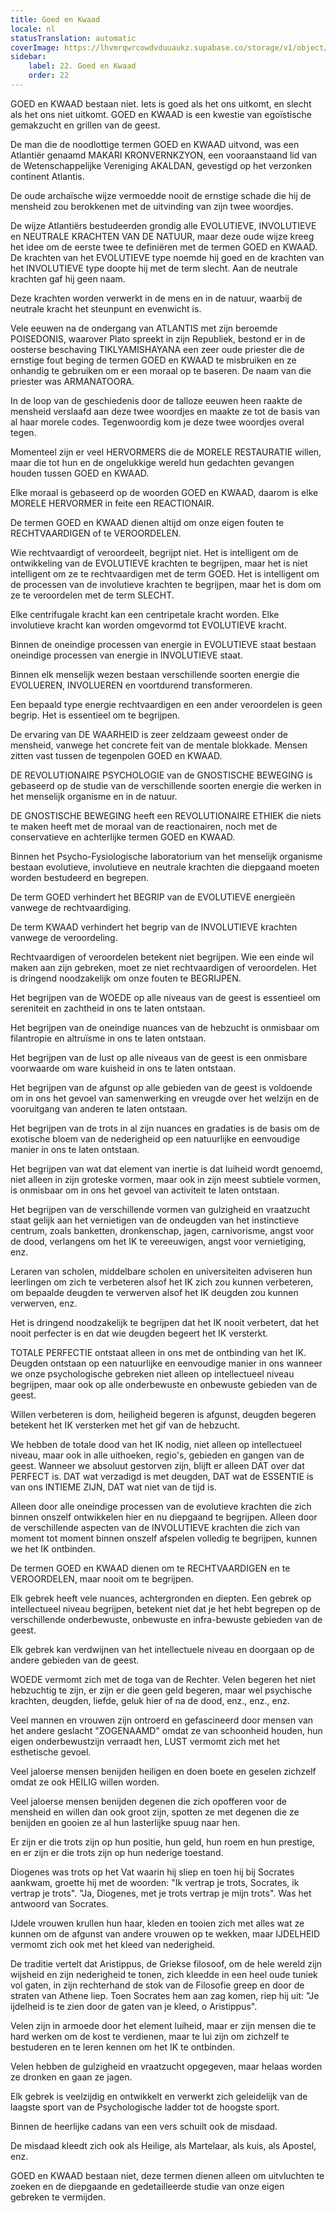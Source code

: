 ```yaml
---
title: Goed en Kwaad
locale: nl
statusTranslation: automatic
coverImage: https://lhvmrqwrcowdvduuaukz.supabase.co/storage/v1/object/public/strapi-uploads/small_cover-educacion-fundamental.webp-2d51a7828a2b1309555be27f7e2a61a0.webp
sidebar:
    label: 22. Goed en Kwaad
    order: 22
---
```

GOED en KWAAD bestaan niet. Iets is goed als het ons uitkomt, en slecht als het ons niet uitkomt. GOED en KWAAD is een kwestie van egoïstische gemakzucht en grillen van de geest.

De man die de noodlottige termen GOED en KWAAD uitvond, was een Atlantiër genaamd MAKARI KRONVERNKZYON, een vooraanstaand lid van de Wetenschappelijke Vereniging AKALDAN, gevestigd op het verzonken continent Atlantis.

De oude archaïsche wijze vermoedde nooit de ernstige schade die hij de mensheid zou berokkenen met de uitvinding van zijn twee woordjes.

De wijze Atlantiërs bestudeerden grondig alle EVOLUTIEVE, INVOLUTIEVE en NEUTRALE KRACHTEN VAN DE NATUUR, maar deze oude wijze kreeg het idee om de eerste twee te definiëren met de termen GOED en KWAAD. De krachten van het EVOLUTIEVE type noemde hij goed en de krachten van het INVOLUTIEVE type doopte hij met de term slecht. Aan de neutrale krachten gaf hij geen naam.

Deze krachten worden verwerkt in de mens en in de natuur, waarbij de neutrale kracht het steunpunt en evenwicht is.

Vele eeuwen na de ondergang van ATLANTIS met zijn beroemde POISEDONIS, waarover Plato spreekt in zijn Republiek, bestond er in de oosterse beschaving TIKLYAMISHAYANA een zeer oude priester die de ernstige fout beging de termen GOED en KWAAD te misbruiken en ze onhandig te gebruiken om er een moraal op te baseren. De naam van die priester was ARMANATOORA.

In de loop van de geschiedenis door de talloze eeuwen heen raakte de mensheid verslaafd aan deze twee woordjes en maakte ze tot de basis van al haar morele codes. Tegenwoordig kom je deze twee woordjes overal tegen.

Momenteel zijn er veel HERVORMERS die de MORELE RESTAURATIE willen, maar die tot hun en de ongelukkige wereld hun gedachten gevangen houden tussen GOED en KWAAD.

Elke moraal is gebaseerd op de woorden GOED en KWAAD, daarom is elke MORELE HERVORMER in feite een REACTIONAIR.

De termen GOED en KWAAD dienen altijd om onze eigen fouten te RECHTVAARDIGEN of te VEROORDELEN.

Wie rechtvaardigt of veroordeelt, begrijpt niet. Het is intelligent om de ontwikkeling van de EVOLUTIEVE krachten te begrijpen, maar het is niet intelligent om ze te rechtvaardigen met de term GOED. Het is intelligent om de processen van de involutieve krachten te begrijpen, maar het is dom om ze te veroordelen met de term SLECHT.

Elke centrifugale kracht kan een centripetale kracht worden. Elke involutieve kracht kan worden omgevormd tot EVOLUTIEVE kracht.

Binnen de oneindige processen van energie in EVOLUTIEVE staat bestaan oneindige processen van energie in INVOLUTIEVE staat.

Binnen elk menselijk wezen bestaan verschillende soorten energie die EVOLUEREN, INVOLUEREN en voortdurend transformeren.

Een bepaald type energie rechtvaardigen en een ander veroordelen is geen begrip. Het is essentieel om te begrijpen.

De ervaring van DE WAARHEID is zeer zeldzaam geweest onder de mensheid, vanwege het concrete feit van de mentale blokkade. Mensen zitten vast tussen de tegenpolen GOED en KWAAD.

DE REVOLUTIONAIRE PSYCHOLOGIE van de GNOSTISCHE BEWEGING is gebaseerd op de studie van de verschillende soorten energie die werken in het menselijk organisme en in de natuur.

DE GNOSTISCHE BEWEGING heeft een REVOLUTIONAIRE ETHIEK die niets te maken heeft met de moraal van de reactionairen, noch met de conservatieve en achterlijke termen GOED en KWAAD.

Binnen het Psycho-Fysiologische laboratorium van het menselijk organisme bestaan evolutieve, involutieve en neutrale krachten die diepgaand moeten worden bestudeerd en begrepen.

De term GOED verhindert het BEGRIP van de EVOLUTIEVE energieën vanwege de rechtvaardiging.

De term KWAAD verhindert het begrip van de INVOLUTIEVE krachten vanwege de veroordeling.

Rechtvaardigen of veroordelen betekent niet begrijpen. Wie een einde wil maken aan zijn gebreken, moet ze niet rechtvaardigen of veroordelen. Het is dringend noodzakelijk om onze fouten te BEGRIJPEN.

Het begrijpen van de WOEDE op alle niveaus van de geest is essentieel om sereniteit en zachtheid in ons te laten ontstaan.

Het begrijpen van de oneindige nuances van de hebzucht is onmisbaar om filantropie en altruïsme in ons te laten ontstaan.

Het begrijpen van de lust op alle niveaus van de geest is een onmisbare voorwaarde om ware kuisheid in ons te laten ontstaan.

Het begrijpen van de afgunst op alle gebieden van de geest is voldoende om in ons het gevoel van samenwerking en vreugde over het welzijn en de vooruitgang van anderen te laten ontstaan.

Het begrijpen van de trots in al zijn nuances en gradaties is de basis om de exotische bloem van de nederigheid op een natuurlijke en eenvoudige manier in ons te laten ontstaan.

Het begrijpen van wat dat element van inertie is dat luiheid wordt genoemd, niet alleen in zijn groteske vormen, maar ook in zijn meest subtiele vormen, is onmisbaar om in ons het gevoel van activiteit te laten ontstaan.

Het begrijpen van de verschillende vormen van gulzigheid en vraatzucht staat gelijk aan het vernietigen van de ondeugden van het instinctieve centrum, zoals banketten, dronkenschap, jagen, carnivorisme, angst voor de dood, verlangens om het IK te vereeuwigen, angst voor vernietiging, enz.

Leraren van scholen, middelbare scholen en universiteiten adviseren hun leerlingen om zich te verbeteren alsof het IK zich zou kunnen verbeteren, om bepaalde deugden te verwerven alsof het IK deugden zou kunnen verwerven, enz.

Het is dringend noodzakelijk te begrijpen dat het IK nooit verbetert, dat het nooit perfecter is en dat wie deugden begeert het IK versterkt.

TOTALE PERFECTIE ontstaat alleen in ons met de ontbinding van het IK. Deugden ontstaan op een natuurlijke en eenvoudige manier in ons wanneer we onze psychologische gebreken niet alleen op intellectueel niveau begrijpen, maar ook op alle onderbewuste en onbewuste gebieden van de geest.

Willen verbeteren is dom, heiligheid begeren is afgunst, deugden begeren betekent het IK versterken met het gif van de hebzucht.

We hebben de totale dood van het IK nodig, niet alleen op intellectueel niveau, maar ook in alle uithoeken, regio's, gebieden en gangen van de geest. Wanneer we absoluut gestorven zijn, blijft er alleen DAT over dat PERFECT is. DAT wat verzadigd is met deugden, DAT wat de ESSENTIE is van ons INTIEME ZIJN, DAT wat niet van de tijd is.

Alleen door alle oneindige processen van de evolutieve krachten die zich binnen onszelf ontwikkelen hier en nu diepgaand te begrijpen. Alleen door de verschillende aspecten van de INVOLUTIEVE krachten die zich van moment tot moment binnen onszelf afspelen volledig te begrijpen, kunnen we het IK ontbinden.

De termen GOED en KWAAD dienen om te RECHTVAARDIGEN en te VEROORDELEN, maar nooit om te begrijpen.

Elk gebrek heeft vele nuances, achtergronden en diepten. Een gebrek op intellectueel niveau begrijpen, betekent niet dat je het hebt begrepen op de verschillende onderbewuste, onbewuste en infra-bewuste gebieden van de geest.

Elk gebrek kan verdwijnen van het intellectuele niveau en doorgaan op de andere gebieden van de geest.

WOEDE vermomt zich met de toga van de Rechter. Velen begeren het niet hebzuchtig te zijn, er zijn er die geen geld begeren, maar wel psychische krachten, deugden, liefde, geluk hier of na de dood, enz., enz., enz.

Veel mannen en vrouwen zijn ontroerd en gefascineerd door mensen van het andere geslacht "ZOGENAAMD" omdat ze van schoonheid houden, hun eigen onderbewustzijn verraadt hen, LUST vermomt zich met het esthetische gevoel.

Veel jaloerse mensen benijden heiligen en doen boete en geselen zichzelf omdat ze ook HEILIG willen worden.

Veel jaloerse mensen benijden degenen die zich opofferen voor de mensheid en willen dan ook groot zijn, spotten ze met degenen die ze benijden en gooien ze al hun lasterlijke spuug naar hen.

Er zijn er die trots zijn op hun positie, hun geld, hun roem en hun prestige, en er zijn er die trots zijn op hun nederige toestand.

Diogenes was trots op het Vat waarin hij sliep en toen hij bij Socrates aankwam, groette hij met de woorden: "Ik vertrap je trots, Socrates, ik vertrap je trots". "Ja, Diogenes, met je trots vertrap je mijn trots". Was het antwoord van Socrates.

IJdele vrouwen krullen hun haar, kleden en tooien zich met alles wat ze kunnen om de afgunst van andere vrouwen op te wekken, maar IJDELHEID vermomt zich ook met het kleed van nederigheid.

De traditie vertelt dat Aristippus, de Griekse filosoof, om de hele wereld zijn wijsheid en zijn nederigheid te tonen, zich kleedde in een heel oude tuniek vol gaten, in zijn rechterhand de stok van de Filosofie greep en door de straten van Athene liep. Toen Socrates hem aan zag komen, riep hij uit: "Je ijdelheid is te zien door de gaten van je kleed, o Aristippus".

Velen zijn in armoede door het element luiheid, maar er zijn mensen die te hard werken om de kost te verdienen, maar te lui zijn om zichzelf te bestuderen en te leren kennen om het IK te ontbinden.

Velen hebben de gulzigheid en vraatzucht opgegeven, maar helaas worden ze dronken en gaan ze jagen.

Elk gebrek is veelzijdig en ontwikkelt en verwerkt zich geleidelijk van de laagste sport van de Psychologische ladder tot de hoogste sport.

Binnen de heerlijke cadans van een vers schuilt ook de misdaad.

De misdaad kleedt zich ook als Heilige, als Martelaar, als kuis, als Apostel, enz.

GOED en KWAAD bestaan niet, deze termen dienen alleen om uitvluchten te zoeken en de diepgaande en gedetailleerde studie van onze eigen gebreken te vermijden.

